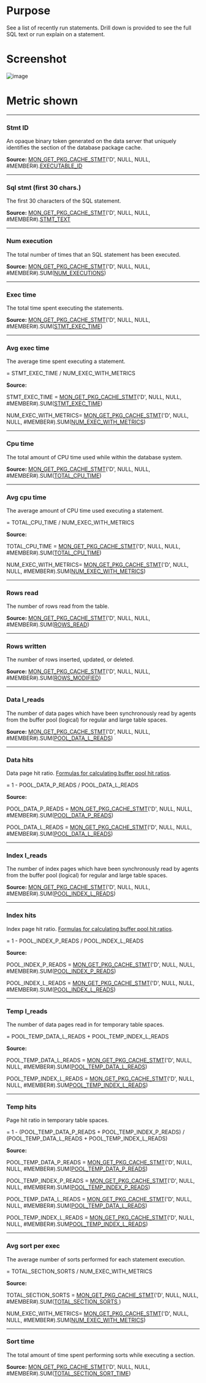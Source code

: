 # Purpose


See a list of recently run statements. Drill down is provided to see the full SQL text or run explain on a statement.


# Screenshot
![image](./images/executed_sql.png)



# Metric shown


<hr />

### Stmt ID

An opaque binary token generated on the data server that uniquely identifies the section of the database package cache. 

**Source:** [MON_GET_PKG_CACHE_STMT](https://www.ibm.com/docs/en/db2/11.5?topic=mpf-mon-get-pkg-cache-stmt-table-function-get-package-cache-statement-metrics)('D', NULL, NULL, #MEMBER#).[EXECUTABLE_ID](https://www.ibm.com/docs/en/db2/11.5?topic=reference-e#r0054409)


<hr />

### Sql stmt (first 30 chars.)

The first 30 characters of the SQL statement.

**Source:** [MON_GET_PKG_CACHE_STMT](https://www.ibm.com/docs/en/db2/11.5?topic=mpf-mon-get-pkg-cache-stmt-table-function-get-package-cache-statement-metrics)('D', NULL, NULL, #MEMBER#).[STMT_TEXT](https://www.ibm.com/docs/en/db2/11.5?topic=reference-s#r0001352)


<hr />

### Num execution

The total number of times that an SQL statement has been executed.

**Source:** [MON_GET_PKG_CACHE_STMT](https://www.ibm.com/docs/en/db2/11.5?topic=mpf-mon-get-pkg-cache-stmt-table-function-get-package-cache-statement-metrics)('D', NULL, NULL, #MEMBER#).SUM([NUM_EXECUTIONS](https://www.ibm.com/docs/en/db2/11.5?topic=reference-n#r0002515))


<hr />

### Exec time

The total time spent executing the statements.

**Source:** [MON_GET_PKG_CACHE_STMT](https://www.ibm.com/docs/en/db2/11.5?topic=mpf-mon-get-pkg-cache-stmt-table-function-get-package-cache-statement-metrics)('D', NULL, NULL, #MEMBER#).SUM([STMT_EXEC_TIME](https://www.ibm.com/docs/en/db2/11.5?topic=reference-s#r0056454))


<hr />

### Avg exec time

The average time spent executing a statement.

= STMT_EXEC_TIME / NUM_EXEC_WITH_METRICS

**Source:** 

STMT_EXEC_TIME = [MON_GET_PKG_CACHE_STMT](https://www.ibm.com/docs/en/db2/11.5?topic=mpf-mon-get-pkg-cache-stmt-table-function-get-package-cache-statement-metrics)('D', NULL, NULL, #MEMBER#).SUM([STMT_EXEC_TIME](https://www.ibm.com/docs/en/db2/11.5?topic=reference-s#r0056454))

NUM_EXEC_WITH_METRICS= [MON_GET_PKG_CACHE_STMT](https://www.ibm.com/docs/en/db2/11.5?topic=mpf-mon-get-pkg-cache-stmt-table-function-get-package-cache-statement-metrics)('D', NULL, NULL, #MEMBER#).SUM([NUM_EXEC_WITH_METRICS](https://www.ibm.com/docs/en/db2/11.5?topic=reference-n#r0054155))



<hr />

### Cpu time

The total amount of CPU time used while within the database system.

**Source:** [MON_GET_PKG_CACHE_STMT](https://www.ibm.com/docs/en/db2/11.5?topic=mpf-mon-get-pkg-cache-stmt-table-function-get-package-cache-statement-metrics)('D', NULL, NULL, #MEMBER#).SUM([TOTAL_CPU_TIME](https://www.ibm.com/docs/en/db2/11.5?topic=reference-t#r0054057))


<hr />

### Avg cpu time

The average amount of CPU time used executing a statement.

= TOTAL_CPU_TIME / NUM_EXEC_WITH_METRICS

**Source:** 

TOTAL_CPU_TIME = [MON_GET_PKG_CACHE_STMT](https://www.ibm.com/docs/en/db2/11.5?topic=mpf-mon-get-pkg-cache-stmt-table-function-get-package-cache-statement-metrics)('D', NULL, NULL, #MEMBER#).SUM([TOTAL_CPU_TIME](https://www.ibm.com/docs/en/db2/11.5?topic=reference-t#r0054057))

NUM_EXEC_WITH_METRICS= [MON_GET_PKG_CACHE_STMT](https://www.ibm.com/docs/en/db2/11.5?topic=mpf-mon-get-pkg-cache-stmt-table-function-get-package-cache-statement-metrics)('D', NULL, NULL, #MEMBER#).SUM([NUM_EXEC_WITH_METRICS](https://www.ibm.com/docs/en/db2/11.5?topic=reference-n#r0054155))


<hr />

### Rows read

The number of rows read from the table.

**Source:** [MON_GET_PKG_CACHE_STMT](https://www.ibm.com/docs/en/db2/11.5?topic=mpf-mon-get-pkg-cache-stmt-table-function-get-package-cache-statement-metrics)('D', NULL, NULL, #MEMBER#).SUM([ROWS_READ](https://www.ibm.com/docs/en/db2/11.5?topic=reference-r#r0001317))


<hr />

### Rows written

The number of rows inserted, updated, or deleted.

**Source:** [MON_GET_PKG_CACHE_STMT](https://www.ibm.com/docs/en/db2/11.5?topic=mpf-mon-get-pkg-cache-stmt-table-function-get-package-cache-statement-metrics)('D', NULL, NULL, #MEMBER#).SUM([ROWS_MODIFIED](https://www.ibm.com/docs/en/db2/11.5?topic=reference-r#r0051568))


<hr />

### Data l_reads

The number of data pages which have been synchronously read by agents from the buffer pool (logical) for regular and large table spaces.

**Source:** [MON_GET_PKG_CACHE_STMT](https://www.ibm.com/docs/en/db2/11.5?topic=mpf-mon-get-pkg-cache-stmt-table-function-get-package-cache-statement-metrics)('D', NULL, NULL, #MEMBER#).SUM([POOL_DATA_L_READS](https://www.ibm.com/docs/en/db2/11.5?topic=reference-p#r0001235))


<hr />

### Data hits

Data page hit ratio. [ Formulas for calculating buffer pool hit ratios](https://www.ibm.com/docs/en/db2/11.5?topic=management-formulas-calculating-buffer-pool-hit-ratios).

= 1 - POOL_DATA_P_READS / POOL_DATA_L_READS 

**Source:**

POOL_DATA_P_READS = [MON_GET_PKG_CACHE_STMT](https://www.ibm.com/docs/en/db2/11.5?topic=mpf-mon-get-pkg-cache-stmt-table-function-get-package-cache-statement-metrics)('D', NULL, NULL, #MEMBER#).SUM([POOL_DATA_P_READS](https://www.ibm.com/docs/en/db2/11.5?topic=reference-p#r0001236))

POOL_DATA_L_READS = [MON_GET_PKG_CACHE_STMT](https://www.ibm.com/docs/en/db2/11.5?topic=mpf-mon-get-pkg-cache-stmt-table-function-get-package-cache-statement-metrics)('D', NULL, NULL, #MEMBER#).SUM([POOL_DATA_L_READS](https://www.ibm.com/docs/en/db2/11.5?topic=reference-p#r0001235))


<hr />

### Index l_reads

The number of index pages which have been synchronously read by agents from the buffer pool (logical) for regular and large table spaces.

**Source:** [MON_GET_PKG_CACHE_STMT](https://www.ibm.com/docs/en/db2/11.5?topic=mpf-mon-get-pkg-cache-stmt-table-function-get-package-cache-statement-metrics)('D', NULL, NULL, #MEMBER#).SUM([POOL_INDEX_L_READS](https://www.ibm.com/docs/en/db2/11.5?topic=reference-p#r0001238))



<hr />

### Index hits

 Index page hit ratio. [Formulas for calculating buffer pool hit ratios](https://www.ibm.com/docs/en/db2/11.5?topic=management-formulas-calculating-buffer-pool-hit-ratios).

= 1 - POOL_INDEX_P_READS / POOL_INDEX_L_READS 

**Source:** 

POOL_INDEX_P_READS = [MON_GET_PKG_CACHE_STMT](https://www.ibm.com/docs/en/db2/11.5?topic=mpf-mon-get-pkg-cache-stmt-table-function-get-package-cache-statement-metrics)('D', NULL, NULL, #MEMBER#).SUM([POOL_INDEX_P_READS](https://www.ibm.com/docs/en/db2/11.5?topic=reference-p#r0001239))

POOL_INDEX_L_READS = [MON_GET_PKG_CACHE_STMT](https://www.ibm.com/docs/en/db2/11.5?topic=mpf-mon-get-pkg-cache-stmt-table-function-get-package-cache-statement-metrics)('D', NULL, NULL, #MEMBER#).SUM([POOL_INDEX_L_READS](https://www.ibm.com/docs/en/db2/11.5?topic=reference-p#r0001238))



<hr />

### Temp l_reads

The number of data pages read in for temporary table spaces.

= POOL_TEMP_DATA_L_READS + POOL_TEMP_INDEX_L_READS 

**Source:** 

POOL_TEMP_DATA_L_READS = [MON_GET_PKG_CACHE_STMT](https://www.ibm.com/docs/en/db2/11.5?topic=mpf-mon-get-pkg-cache-stmt-table-function-get-package-cache-statement-metrics)('D', NULL, NULL, #MEMBER#).SUM([POOL_TEMP_DATA_L_READS](https://www.ibm.com/docs/en/db2/11.5?topic=reference-p#r0011302))

POOL_TEMP_INDEX_L_READS = [MON_GET_PKG_CACHE_STMT](https://www.ibm.com/docs/en/db2/11.5?topic=mpf-mon-get-pkg-cache-stmt-table-function-get-package-cache-statement-metrics)('D', NULL, NULL, #MEMBER#).SUM[POOL_TEMP_INDEX_L_READS](https://www.ibm.com/docs/en/db2/11.5?topic=reference-p#r0011303))



<hr />

### Temp hits

Page hit ratio in temporary table spaces.

= 1 - (POOL_TEMP_DATA_P_READS + POOL_TEMP_INDEX_P_READS) / (POOL_TEMP_DATA_L_READS + POOL_TEMP_INDEX_L_READS)


**Source:** 

POOL_TEMP_DATA_P_READS = [MON_GET_PKG_CACHE_STMT](https://www.ibm.com/docs/en/db2/11.5?topic=mpf-mon-get-pkg-cache-stmt-table-function-get-package-cache-statement-metrics)('D', NULL, NULL, #MEMBER#).SUM([POOL_TEMP_DATA_P_READS](https://www.ibm.com/docs/en/db2/11.5?topic=reference-p#r0011300))

POOL_TEMP_INDEX_P_READS = [MON_GET_PKG_CACHE_STMT](https://www.ibm.com/docs/en/db2/11.5?topic=mpf-mon-get-pkg-cache-stmt-table-function-get-package-cache-statement-metrics)('D', NULL, NULL, #MEMBER#).SUM([POOL_TEMP_INDEX_P_READS](https://www.ibm.com/docs/en/db2/11.5?topic=reference-p#r0011301))

POOL_TEMP_DATA_L_READS = [MON_GET_PKG_CACHE_STMT](https://www.ibm.com/docs/en/db2/11.5?topic=mpf-mon-get-pkg-cache-stmt-table-function-get-package-cache-statement-metrics)('D', NULL, NULL, #MEMBER#).SUM([POOL_TEMP_DATA_L_READS](https://www.ibm.com/docs/en/db2/11.5?topic=reference-p#r0011302))

POOL_TEMP_INDEX_L_READS = [MON_GET_PKG_CACHE_STMT](https://www.ibm.com/docs/en/db2/11.5?topic=mpf-mon-get-pkg-cache-stmt-table-function-get-package-cache-statement-metrics)('D', NULL, NULL, #MEMBER#).SUM[POOL_TEMP_INDEX_L_READS](https://www.ibm.com/docs/en/db2/11.5?topic=reference-p#r0011303))




<hr />

### Avg sort per exec

The average number of sorts performed for each statement execution.

= TOTAL_SECTION_SORTS / NUM_EXEC_WITH_METRICS

**Source:** 

TOTAL_SECTION_SORTS = [MON_GET_PKG_CACHE_STMT](https://www.ibm.com/docs/en/db2/11.5?topic=mpf-mon-get-pkg-cache-stmt-table-function-get-package-cache-statement-metrics)('D', NULL, NULL, #MEMBER#).SUM([TOTAL_SECTION_SORTS ](https://www.ibm.com/docs/en/db2/11.5?topic=reference-t#r0054149))

NUM_EXEC_WITH_METRICS= [MON_GET_PKG_CACHE_STMT](https://www.ibm.com/docs/en/db2/11.5?topic=mpf-mon-get-pkg-cache-stmt-table-function-get-package-cache-statement-metrics)('D', NULL, NULL, #MEMBER#).SUM([NUM_EXEC_WITH_METRICS](https://www.ibm.com/docs/en/db2/11.5?topic=reference-n#r0054155))


<hr />

### Sort time

The total amount of time spent performing sorts while executing a section.

**Source:** [MON_GET_PKG_CACHE_STMT](https://www.ibm.com/docs/en/db2/11.5?topic=mpf-mon-get-pkg-cache-stmt-table-function-get-package-cache-statement-metrics)('D', NULL, NULL, #MEMBER#).SUM([TOTAL_SECTION_SORT_TIME](https://www.ibm.com/docs/en/db2/11.5?topic=reference-t#r0054154))

